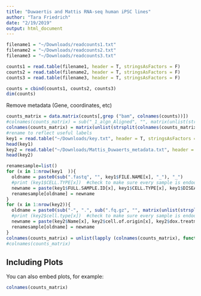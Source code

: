 ```yaml
---
title: "Duwaertis and Mattis RNA-seq human iPSC lines"
author: "Tara Friedrich"
date: "2/19/2019"
output: html_document
---
```


```r
filename1 = "~/Downloads/readcounts1.txt"
filename2 = "~/Downloads/readcounts2.txt"
filename3 = "~/Downloads/readcounts3.txt"

counts1 = read.table(filename1, header = T, stringsAsFactors = F) 
counts2 = read.table(filename2, header = T, stringsAsFactors = F) 
counts3 = read.table(filename3, header = T, stringsAsFactors = F) 

counts = cbind(counts1, counts2, counts3)
dim(counts)

```



Remove metadata (Gene, coordinates, etc)
```r
counts_matrix = data.matrix(counts[,grep ("bam", colnames(counts))])
#colnames(counts_matrix) = sub("_1_algn_Aligned", "", matrix(unlist(strsplit(colnames(counts_matrix), "\\.")), byrow =T, ncol=6)[,3])
colnames(counts_matrix) = matrix(unlist(strsplit(colnames(counts_matrix), "algn.")), byrow =T, ncol=3)[,2]
#rename to reflect useful labels 
key1 = read.table("~/Downloads/key.txt", header = T, stringsAsFactors = F, fill=T, sep="\t")
head(key1)
key2 = read.table("~/Downloads/Mattis_Duwaerts_metadata.txt", header = T, stringsAsFactors = F, fill=T, sep="\t")
head(key2)

renamesample=list()
for (x in 1:nrow(key1  )){
  oldname = paste0(sub(".fastq", "", key1$FILE.NAME[x], "_"), "_")
  #print (key1$CELL.TYPE[x])  #check to make sure every sample is endoderm 
  newname = paste(key1$FULL.SAMPLE.ID[x], key1$CELL.TYPE[x], key1$DISEASE.STATUS[x], sep="_")
  renamesample[oldname] = newname
}
for (x in 1:nrow(key2)){
  oldname = paste0(sub("-", ".", sub(".fq.gz", "", matrix(unlist(strsplit( key2$Location[x], "/")), byrow=T, ncol=7)[,7])), "_")
  #print (key2$cell.type[x])  #check to make sure every sample is endoderm 
  newname = paste(key2$Name[x], key2$cell.of.origin[x], key2$dox.treatment[x], key2$Genotype[x], sep="_")
  renamesample[oldname] = newname
}
colnames(counts_matrix) = unlist(lapply (colnames(counts_matrix), function(x) renamesample[[x]]))
#colnames(counts_matrix)
```

## Including Plots

You can also embed plots, for example:

```r
colnames(counts_matrix)
```
